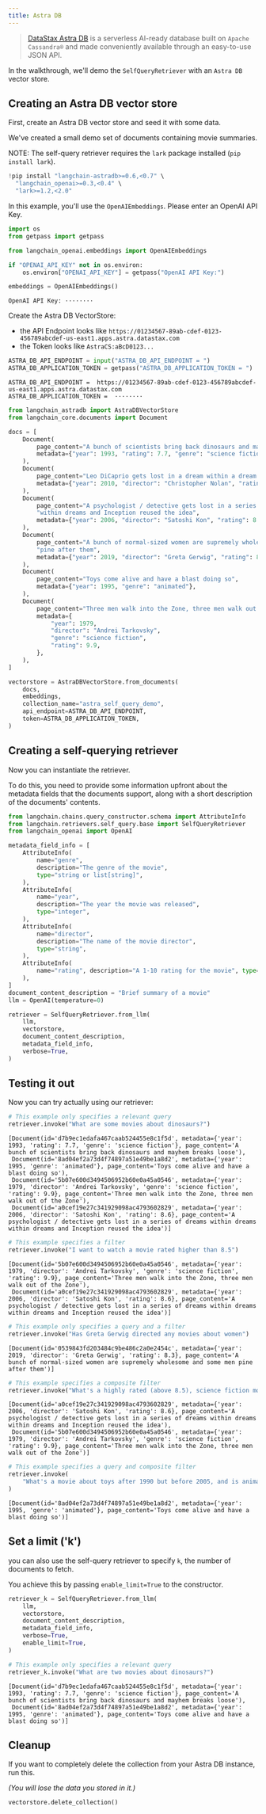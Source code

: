 ```yaml
---
title: Astra DB
---
```


> [DataStax Astra DB](https://docs.datastax.com/en/astra-db-serverless/index.html) is a serverless
> AI-ready database built on `Apache Cassandra®` and made conveniently available
> through an easy-to-use JSON API.

In the walkthrough, we'll demo the `SelfQueryRetriever` with an `Astra DB` vector store.

## Creating an Astra DB vector store

First, create an Astra DB vector store and seed it with some data.

We've created a small demo set of documents containing movie summaries.

NOTE: The self-query retriever requires the `lark` package installed (`pip install lark`).

```python
!pip install "langchain-astradb>=0.6,<0.7" \
  "langchain_openai>=0.3,<0.4" \
  "lark>=1.2,<2.0"
```

In this example, you'll use the `OpenAIEmbeddings`. Please enter an OpenAI API Key.

```python
import os
from getpass import getpass

from langchain_openai.embeddings import OpenAIEmbeddings

if "OPENAI_API_KEY" not in os.environ:
    os.environ["OPENAI_API_KEY"] = getpass("OpenAI API Key:")

embeddings = OpenAIEmbeddings()
```

```output
OpenAI API Key: ········
```

Create the Astra DB VectorStore:

- the API Endpoint looks like `https://01234567-89ab-cdef-0123-456789abcdef-us-east1.apps.astra.datastax.com`
- the Token looks like `AstraCS:aBcD0123...`

```python
ASTRA_DB_API_ENDPOINT = input("ASTRA_DB_API_ENDPOINT = ")
ASTRA_DB_APPLICATION_TOKEN = getpass("ASTRA_DB_APPLICATION_TOKEN = ")
```

```output
ASTRA_DB_API_ENDPOINT =  https://01234567-89ab-cdef-0123-456789abcdef-us-east1.apps.astra.datastax.com
ASTRA_DB_APPLICATION_TOKEN =  ········
```

```python
from langchain_astradb import AstraDBVectorStore
from langchain_core.documents import Document

docs = [
    Document(
        page_content="A bunch of scientists bring back dinosaurs and mayhem breaks loose",
        metadata={"year": 1993, "rating": 7.7, "genre": "science fiction"},
    ),
    Document(
        page_content="Leo DiCaprio gets lost in a dream within a dream within a dream within a ...",
        metadata={"year": 2010, "director": "Christopher Nolan", "rating": 8.2},
    ),
    Document(
        page_content="A psychologist / detective gets lost in a series of dreams within dreams "
        "within dreams and Inception reused the idea",
        metadata={"year": 2006, "director": "Satoshi Kon", "rating": 8.6},
    ),
    Document(
        page_content="A bunch of normal-sized women are supremely wholesome and some men "
        "pine after them",
        metadata={"year": 2019, "director": "Greta Gerwig", "rating": 8.3},
    ),
    Document(
        page_content="Toys come alive and have a blast doing so",
        metadata={"year": 1995, "genre": "animated"},
    ),
    Document(
        page_content="Three men walk into the Zone, three men walk out of the Zone",
        metadata={
            "year": 1979,
            "director": "Andrei Tarkovsky",
            "genre": "science fiction",
            "rating": 9.9,
        },
    ),
]

vectorstore = AstraDBVectorStore.from_documents(
    docs,
    embeddings,
    collection_name="astra_self_query_demo",
    api_endpoint=ASTRA_DB_API_ENDPOINT,
    token=ASTRA_DB_APPLICATION_TOKEN,
)
```

## Creating a self-querying retriever

Now you can instantiate the retriever.

To do this, you need to provide some information upfront about the metadata fields that the documents support, along with a short description of the documents' contents.

```python
from langchain.chains.query_constructor.schema import AttributeInfo
from langchain.retrievers.self_query.base import SelfQueryRetriever
from langchain_openai import OpenAI

metadata_field_info = [
    AttributeInfo(
        name="genre",
        description="The genre of the movie",
        type="string or list[string]",
    ),
    AttributeInfo(
        name="year",
        description="The year the movie was released",
        type="integer",
    ),
    AttributeInfo(
        name="director",
        description="The name of the movie director",
        type="string",
    ),
    AttributeInfo(
        name="rating", description="A 1-10 rating for the movie", type="float"
    ),
]
document_content_description = "Brief summary of a movie"
llm = OpenAI(temperature=0)

retriever = SelfQueryRetriever.from_llm(
    llm,
    vectorstore,
    document_content_description,
    metadata_field_info,
    verbose=True,
)
```

## Testing it out

Now you can try actually using our retriever:

```python
# This example only specifies a relevant query
retriever.invoke("What are some movies about dinosaurs?")
```

```output
[Document(id='d7b9ec1edafa467caab524455e8c1f5d', metadata={'year': 1993, 'rating': 7.7, 'genre': 'science fiction'}, page_content='A bunch of scientists bring back dinosaurs and mayhem breaks loose'),
 Document(id='8ad04ef2a73d4f74897a51e49be1a8d2', metadata={'year': 1995, 'genre': 'animated'}, page_content='Toys come alive and have a blast doing so'),
 Document(id='5b07e600d3494506952b60e0a45a0546', metadata={'year': 1979, 'director': 'Andrei Tarkovsky', 'genre': 'science fiction', 'rating': 9.9}, page_content='Three men walk into the Zone, three men walk out of the Zone'),
 Document(id='a0cef19e27c341929098ac4793602829', metadata={'year': 2006, 'director': 'Satoshi Kon', 'rating': 8.6}, page_content='A psychologist / detective gets lost in a series of dreams within dreams within dreams and Inception reused the idea')]
```

```python
# This example specifies a filter
retriever.invoke("I want to watch a movie rated higher than 8.5")
```

```output
[Document(id='5b07e600d3494506952b60e0a45a0546', metadata={'year': 1979, 'director': 'Andrei Tarkovsky', 'genre': 'science fiction', 'rating': 9.9}, page_content='Three men walk into the Zone, three men walk out of the Zone'),
 Document(id='a0cef19e27c341929098ac4793602829', metadata={'year': 2006, 'director': 'Satoshi Kon', 'rating': 8.6}, page_content='A psychologist / detective gets lost in a series of dreams within dreams within dreams and Inception reused the idea')]
```

```python
# This example only specifies a query and a filter
retriever.invoke("Has Greta Gerwig directed any movies about women")
```

```output
[Document(id='0539843fd203484c9be486c2a0e2454c', metadata={'year': 2019, 'director': 'Greta Gerwig', 'rating': 8.3}, page_content='A bunch of normal-sized women are supremely wholesome and some men pine after them')]
```

```python
# This example specifies a composite filter
retriever.invoke("What's a highly rated (above 8.5), science fiction movie ?")
```

```output
[Document(id='a0cef19e27c341929098ac4793602829', metadata={'year': 2006, 'director': 'Satoshi Kon', 'rating': 8.6}, page_content='A psychologist / detective gets lost in a series of dreams within dreams within dreams and Inception reused the idea'),
 Document(id='5b07e600d3494506952b60e0a45a0546', metadata={'year': 1979, 'director': 'Andrei Tarkovsky', 'genre': 'science fiction', 'rating': 9.9}, page_content='Three men walk into the Zone, three men walk out of the Zone')]
```

```python
# This example specifies a query and composite filter
retriever.invoke(
    "What's a movie about toys after 1990 but before 2005, and is animated"
)
```

```output
[Document(id='8ad04ef2a73d4f74897a51e49be1a8d2', metadata={'year': 1995, 'genre': 'animated'}, page_content='Toys come alive and have a blast doing so')]
```

## Set a limit ('k')

you can also use the self-query retriever to specify `k`, the number of documents to fetch.

You achieve this by passing `enable_limit=True` to the constructor.

```python
retriever_k = SelfQueryRetriever.from_llm(
    llm,
    vectorstore,
    document_content_description,
    metadata_field_info,
    verbose=True,
    enable_limit=True,
)
```

```python
# This example only specifies a relevant query
retriever_k.invoke("What are two movies about dinosaurs?")
```

```output
[Document(id='d7b9ec1edafa467caab524455e8c1f5d', metadata={'year': 1993, 'rating': 7.7, 'genre': 'science fiction'}, page_content='A bunch of scientists bring back dinosaurs and mayhem breaks loose'),
 Document(id='8ad04ef2a73d4f74897a51e49be1a8d2', metadata={'year': 1995, 'genre': 'animated'}, page_content='Toys come alive and have a blast doing so')]
```

## Cleanup

If you want to completely delete the collection from your Astra DB instance, run this.

_(You will lose the data you stored in it.)_

```python
vectorstore.delete_collection()
```
